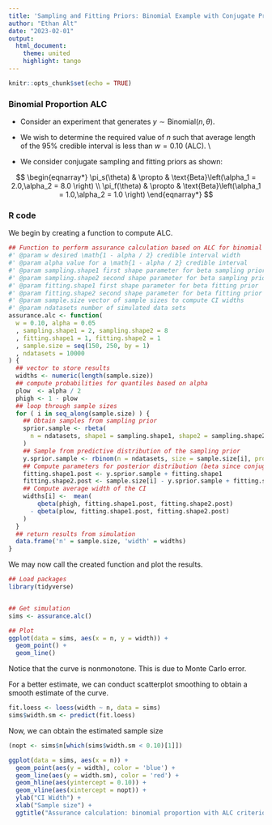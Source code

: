 ```yaml
---
title: 'Sampling and Fitting Priors: Binomial Example with Conjugate Priors'
author: "Ethan Alt"
date: "2023-02-01"
output: 
  html_document:
    theme: united
    highlight: tango
---
```


```r
knitr::opts_chunk$set(echo = TRUE)
```

### Binomial Proportion ALC

* Consider an experiment that generates $y \sim \text{Binomial}\left(n, \theta\right)$. 

* We wish to determine the required value of $n$ such that average length of the 95\% credible interval is less than $w=0.10$ (ALC). \\

* We consider conjugate sampling and fitting priors as shown:

$$
\begin{eqnarray*}
    \pi_s(\theta) & \propto & \text{Beta}\left(\alpha_1 = 2.0,\alpha_2 = 8.0 \right) \\
    \pi_f(\theta) & \propto & \text{Beta}\left(\alpha_1 = 1.0,\alpha_2 = 1.0 \right)					
\end{eqnarray*}
$$

### R code

We begin by creating a function to compute ALC.

```r
## Function to perform assurance calculation based on ALC for binomial proportion
#' @param w desired \math{1 - alpha / 2} credible interval width
#' @param alpha value for a \math{1 - alpha / 2} credible interval
#' @param sampling.shape1 first shape parameter for beta sampling prior
#' @param sampling.shape2 second shape parameter for beta sampling prior
#' @param fitting.shape1 first shape parameter for beta fitting prior
#' @param fitting.shape2 second shape parameter for beta fitting prior
#' @param sample.size vector of sample sizes to compute CI widths
#' @param ndatasets number of simulated data sets
assurance.alc <- function(
  w = 0.10, alpha = 0.05
  , sampling.shape1 = 2, sampling.shape2 = 8
  , fitting.shape1 = 1, fitting.shape2 = 1
  , sample.size = seq(150, 250, by = 1)
  , ndatasets = 10000
) {
  ## vector to store results
  widths <- numeric(length(sample.size))
  ## compute probabilities for quantiles based on alpha
  plow  <- alpha / 2
  phigh <- 1 - plow
  ## loop through sample sizes
  for ( i in seq_along(sample.size) ) {
    ## Obtain samples from sampling prior
    sprior.sample <- rbeta(
      n = ndatasets, shape1 = sampling.shape1, shape2 = sampling.shape2
    )
    ## Sample from predictive distribution of the sampling prior
    y.sprior.sample <- rbinom(n = ndatasets, size = sample.size[i], prob = sprior.sample)
    ## Compute parameters for posterior distribution (beta since conjugate)
    fitting.shape1.post <- y.sprior.sample + fitting.shape1
    fitting.shape2.post <- sample.size[i] - y.sprior.sample + fitting.shape2
    ## Compute average width of the CI
    widths[i] <-  mean(
        qbeta(phigh, fitting.shape1.post, fitting.shape2.post)
      - qbeta(plow, fitting.shape1.post, fitting.shape2.post)
    )
  }
  ## return results from simulation
  data.frame('n' = sample.size, 'width' = widths)
}
```

We may now call the created function and plot the results.

```r
## Load packages
library(tidyverse)


## Get simulation
sims <- assurance.alc()

## Plot
ggplot(data = sims, aes(x = n, y = width)) + 
  geom_point() + 
  geom_line()
```

Notice that the curve is nonmonotone. This is due to Monte Carlo error.

For a better estimate, we can conduct scatterplot smoothing to obtain a
smooth estimate of the curve.

```r
fit.loess <- loess(width ~ n, data = sims)
sims$width.sm <- predict(fit.loess)
```

Now, we can obtain the estimated sample size

```r
(nopt <- sims$n[which(sims$width.sm < 0.10)[1]])
```

```r
ggplot(data = sims, aes(x = n)) +
  geom_point(aes(y = width), color = 'blue') + 
  geom_line(aes(y = width.sm), color = 'red') + 
  geom_hline(aes(yintercept = 0.10)) + 
  geom_vline(aes(xintercept = nopt)) +
  ylab("CI Width") + 
  xlab("Sample size") + 
  ggtitle("Assurance calculation: binomial proportion with ALC criterion")
```




